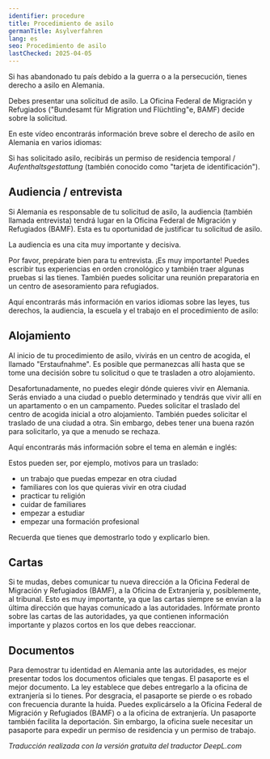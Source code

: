 ```yaml
---
identifier: procedure
title: Procedimiento de asilo
germanTitle: Asylverfahren
lang: es
seo: Procedimiento de asilo
lastChecked: 2025-04-05
---
```



Si has abandonado tu país debido a la guerra o a la persecución, tienes derecho a asilo en Alemania.

Debes presentar una solicitud de asilo. La Oficina Federal de Migración y Refugiados ("Bundesamt für Migration und Flüchtling"e, BAMF) decide sobre la solicitud.

En este vídeo encontrarás información breve sobre el derecho de asilo en Alemania en varios idiomas:

<ExternalShortLink identifier="asylindeutschland_video" />

Si has solicitado asilo, recibirás un permiso de residencia temporal / *Aufenthaltsgestattung* (también conocido como "tarjeta de identificación").

## Audiencia / entrevista

Si Alemania es responsable de tu solicitud de asilo, la audiencia (también llamada entrevista) tendrá lugar en la Oficina Federal de Migración y Refugiados (BAMF). Esta es tu oportunidad de justificar tu solicitud de asilo.

La audiencia es una cita muy importante y decisiva.

Por favor, prepárate bien para tu entrevista. ¡Es muy importante! Puedes escribir tus experiencias en orden cronológico y también traer algunas pruebas si las tienes. También puedes solicitar una reunión preparatoria en un centro de asesoramiento para refugiados.

Aquí encontrarás más información en varios idiomas sobre las leyes, tus derechos, la audiencia, la escuela y el trabajo en el procedimiento de asilo:

<ExternalShortLink identifier="asylnet_interview" />

## Alojamiento

Al inicio de tu procedimiento de asilo, vivirás en un centro de acogida, el llamado "Erstaufnahme". Es posible que permanezcas allí hasta que se tome una decisión sobre tu solicitud o que te trasladen a otro alojamiento.

Desafortunadamente, no puedes elegir dónde quieres vivir en Alemania. Serás enviado a una ciudad o pueblo determinado y tendrás que vivir allí en un apartamento o en un campamento. Puedes solicitar el traslado del centro de acogida inicial a otro alojamiento. También puedes solicitar el traslado de una ciudad a otra. Sin embargo, debes tener una buena razón para solicitarlo, ya que a menudo se rechaza.

Aquí encontrarás más información sobre el tema en alemán e inglés:

<ExternalShortLink identifier="linxxnet_transfer" />

Estos pueden ser, por ejemplo, motivos para un traslado:
- un trabajo que puedas empezar en otra ciudad
- familiares con los que quieras vivir en otra ciudad
- practicar tu religión
- cuidar de familiares
- empezar a estudiar
- empezar una formación profesional

Recuerda que tienes que demostrarlo todo y explicarlo bien.

## Cartas

Si te mudas, debes comunicar tu nueva dirección a la Oficina Federal de Migración y Refugiados (BAMF), a la Oficina de Extranjería y, posiblemente, al tribunal. Esto es muy importante, ya que las cartas siempre se envían a la última dirección que hayas comunicado a las autoridades. Infórmate pronto sobre las cartas de las autoridades, ya que contienen información importante y plazos cortos en los que debes reaccionar.

## Documentos

Para demostrar tu identidad en Alemania ante las autoridades, es mejor presentar todos los documentos oficiales que tengas. El pasaporte es el mejor documento. La ley establece que debes entregarlo a la oficina de extranjería si lo tienes. Por desgracia, el pasaporte se pierde o es robado con frecuencia durante la huida. Puedes explicárselo a la Oficina Federal de Migración y Refugiados (BAMF) o a la oficina de extranjería. Un pasaporte también facilita la deportación. Sin embargo, la oficina suele necesitar un pasaporte para expedir un permiso de residencia y un permiso de trabajo.

<Block identifier="get-legal-advice" />

*Traducción realizada con la versión gratuita del traductor DeepL.com*
